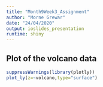 ---
title: "Month9Week3_Assignment"
author: "Morne Grewar"
date: "24/04/2020"
output: ioslides_presentation
runtime: shiny
---

## Plot of the volcano data

```{r, echo=FALSE, message=FALSE}
suppressWarnings(library(plotly))
plot_ly(z=~volcano,type="surface")
```

